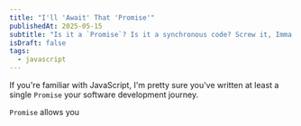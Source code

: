 ```yaml
---
title: "I'll 'Await' That 'Promise'"
publishedAt: 2025-05-15
subtitle: "Is it a `Promise`? Is it a synchronous code? Screw it, Imma `then`"
isDraft: false
tags:
  - javascript
---
```



If you're familiar with JavaScript, I'm pretty sure you've written at least a single `Promise` your
software development journey.

`Promise` allows you
